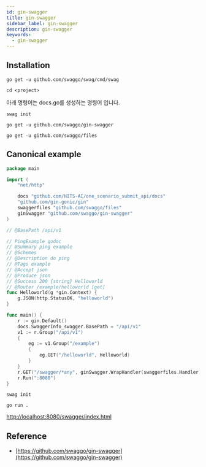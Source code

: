 ```yaml
---
id: gin-swagger
title: gin-swagger
sidebar_label: gin-swagger
description: gin-swagger
keywords:
  - gin-swagger
---
```


## Installation

```shell
go get -u github.com/swaggo/swag/cmd/swag
```

```shell
cd <project>
```

아래 명령어는 docs.go를 생성하는 명령어 입니다.

```shell
swag init
```

```shell
go get -u github.com/swaggo/gin-swagger
```

```shell
go get -u github.com/swaggo/files
```

## Canonical example

```go title="main.go"
package main

import (
	"net/http"

	docs "github.com/HITS-AI/one_scenario_submit_api/docs"
	"github.com/gin-gonic/gin"
	swaggerfiles "github.com/swaggo/files"
	ginSwagger "github.com/swaggo/gin-swagger"
)

// @BasePath /api/v1

// PingExample godoc
// @Summary ping example
// @Schemes
// @Description do ping
// @Tags example
// @Accept json
// @Produce json
// @Success 200 {string} Helloworld
// @Router /example/helloworld [get]
func Helloworld(g *gin.Context) {
	g.JSON(http.StatusOK, "helloworld")
}

func main() {
	r := gin.Default()
	docs.SwaggerInfo_swagger.BasePath = "/api/v1"
	v1 := r.Group("/api/v1")
	{
		eg := v1.Group("/example")
		{
			eg.GET("/helloworld", Helloworld)
		}
	}
	r.GET("/swagger/*any", ginSwagger.WrapHandler(swaggerfiles.Handler))
	r.Run(":8080")
}
```

```shell
swag init
```

```shell
go run .
```

[http://localhost:8080/swagger/index.html](http://localhost:8080/swagger/index.html)

## Reference

- [https://github.com/swaggo/gin-swagger](https://github.com/swaggo/gin-swagger)
